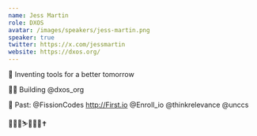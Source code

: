 ```yaml
---
name: Jess Martin
role: DXOS
avatar: /images/speakers/jess-martin.png
speaker: true
twitter: https://x.com/jessmartin
website: https://dxos.org/
---
```


🌻 Inventing tools for a better tomorrow

👨‍💻 Building @dxos_org

💼 Past: @FissionCodes http://First.io @Enroll_io @thinkrelevance @unccs

📝🚵‍♂️⛷️🎸🎹🎾✝️
